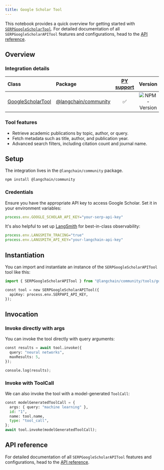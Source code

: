 ```yaml
---
title: Google Scholar Tool
---
```


This notebook provides a quick overview for getting started with [`SERPGoogleScholarTool`](https://api.js.langchain.com/classes/_langchain_community.tools_google_scholar.SERPGoogleScholarAPITool.html). For detailed documentation of all `SERPGoogleScholarAPITool` features and configurations, head to the [API reference](https://api.js.langchain.com/classes/_langchain_community.tools_google_scholar.SERPGoogleScholarAPITool.html).

## Overview

### Integration details

| Class | Package | [PY support](https://python.langchain.com/docs/integrations/tools/google_scholar/) | Version |
| :--- | :--- | :---: | :---: |
| [GoogleScholarTool](https://api.js.langchain.com/classes/_langchain_community.tools_google_scholar.SERPGoogleScholarAPITool.html) | [@langchain/community](https://www.npmjs.com/package/@langchain/community) |  ✅  |  ![NPM - Version](https://img.shields.io/npm/v/@langchain/community?style=flat-square&label=%20&) |

### Tool features

- Retrieve academic publications by topic, author, or query.
- Fetch metadata such as title, author, and publication year.
- Advanced search filters, including citation count and journal name.

## Setup

The integration lives in the `@langchain/community` package.

```bash
npm install @langchain/community
```

### Credentials

Ensure you have the appropriate API key to access Google Scholar. Set it in your environment variables:

```typescript
process.env.GOOGLE_SCHOLAR_API_KEY="your-serp-api-key"
```

It's also helpful to set up [LangSmith](https://smith.langchain.com/) for best-in-class observability:

```typescript
process.env.LANGSMITH_TRACING="true"
process.env.LANGSMITH_API_KEY="your-langchain-api-key"
```

## Instantiation

You can import and instantiate an instance of the `SERPGoogleScholarAPITool` tool like this:

```python
import { SERPGoogleScholarAPITool } from "@langchain/community/tools/google_scholar";

const tool = new SERPGoogleScholarAPITool({
  apiKey: process.env.SERPAPI_API_KEY,
});
```

## Invocation

### Invoke directly with args

You can invoke the tool directly with query arguments:

```python
const results = await tool.invoke({
  query: "neural networks",
  maxResults: 5,
});

console.log(results);
```

### Invoke with ToolCall

We can also invoke the tool with a model-generated `ToolCall`:

```python
const modelGeneratedToolCall = {
  args: { query: "machine learning" },
  id: "1",
  name: tool.name,
  type: "tool_call",
};
await tool.invoke(modelGeneratedToolCall);
```

## API reference

For detailed documentation of all `SERPGoogleScholarAPITool` features and configurations, head to the [API reference](https://api.js.langchain.com/classes/_langchain_community.tools_google_scholar.SERPGoogleScholarAPITool.html).
